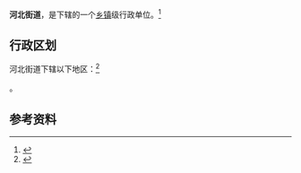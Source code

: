 {{中国乡级行政区|21/08/03/007/000}}

'''河北街道'''，是{{PRC admin/fullname|21/08/03/007/000|3}}下辖的一个[[乡镇|乡镇]]级行政单位。<ref>{{PRC admin/ref sgc|{{PRC admin/parent|21/08/03/007/000}}}}</ref>

== 行政区划 ==

河北街道下辖以下地区：<ref>{{PRC admin/ref sgc|21/08/03/007/000}}</ref>

{{PRC admin/children|21/08/03/007/000}}。

== 参考资料 ==

{{reflist}}

{{行政区划小作品}}
{{PRC admin/navcat|21/08/03/007/000}}